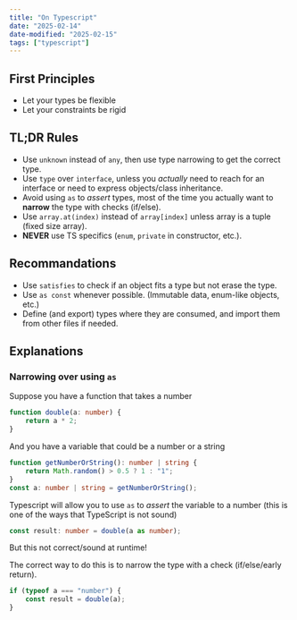 ```yaml
---
title: "On Typescript"
date: "2025-02-14"
date-modified: "2025-02-15"
tags: ["typescript"]
---
```


## First Principles

- Let your types be flexible
- Let your constraints be rigid

## TL;DR Rules

- Use `unknown` instead of `any`, then use type narrowing to get the correct type.
- Use `type` over `interface`, unless you _actually_ need to reach for an interface or need to express objects/class inheritance.
- Avoid using `as` to _assert_ types, most of the time you actually want to **narrow** the type with checks (if/else).
- Use `array.at(index)` instead of `array[index]` unless array is a tuple (fixed size array).
- **NEVER** use TS specifics (`enum`, `private` in constructor, etc.).

## Recommandations

- Use `satisfies` to check if an object fits a type but not erase the type.
- Use `as const` whenever possible. (Immutable data, enum-like objects, etc.)
- Define (and export) types where they are consumed, and import them from other files if needed.

## Explanations

### Narrowing over using `as`

Suppose you have a function that takes a number

```ts
function double(a: number) {
    return a * 2;
}
```

And you have a variable that could be a number or a string

```ts
function getNumberOrString(): number | string {
    return Math.random() > 0.5 ? 1 : "1";
}
const a: number | string = getNumberOrString();
```

Typescript will allow you to use `as` to _assert_ the variable to a number (this is one of the ways that TypeScript is not sound)

```ts
const result: number = double(a as number);
```

But this not correct/sound at runtime!

The correct way to do this is to narrow the type with a check (if/else/early return).

```ts
if (typeof a === "number") {
    const result = double(a);
}
```